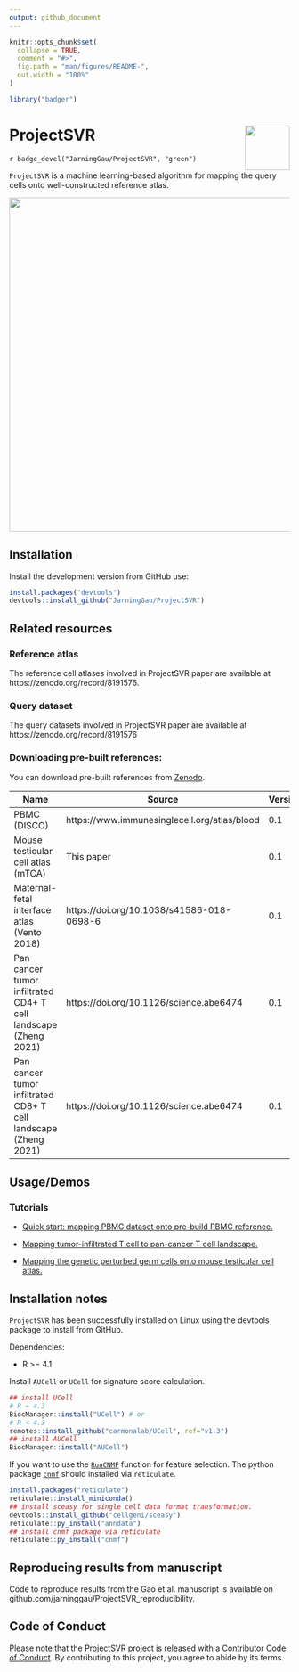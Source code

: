 ```yaml
---
output: github_document
---
```


```r
knitr::opts_chunk$set(
  collapse = TRUE,
  comment = "#>",
  fig.path = "man/figures/README-",
  out.width = "100%"
)
```


```r
library("badger")
```

# ProjectSVR <img src="man/figures/ProjectSVR-logo.png" align="right" width=80px/>

`r badge_devel("JarningGau/ProjectSVR", "green")`

`ProjectSVR` is a machine learning-based algorithm for mapping the query cells onto well-constructed reference atlas.

<img src="man/figures/ProjectSVR-workflow.png" width="600" />


## Installation

Install the development version from GitHub use:

```r
install.packages("devtools")
devtools::install_github("JarningGau/ProjectSVR")
```

## Related resources

### Reference atlas

The reference cell atlases involved in ProjectSVR paper are available at https://zenodo.org/record/8191576.

### Query dataset

The query datasets involved in ProjectSVR paper are available at https://zenodo.org/record/8191576

### Downloading pre-built references:

You can download pre-built references from [Zenodo](https://zenodo.org/record/8191559).


| Name                                                         | Source                                       | Version | Download                                                     |
| ------------------------------------------------------------ | -------------------------------------------- | ------- | ------------------------------------------------------------ |
| PBMC (DISCO)                                                 | https://www.immunesinglecell.org/atlas/blood | 0.1     | [download](https://zenodo.org/record/8191559/files/model.disco_pbmc.rds) |
| Mouse testicular cell atlas (mTCA)                           | This paper                                   | 0.1     | [download](https://zenodo.org/record/8191559/files/model.mTCA.rds) |
| Maternal-fetal interface atlas (Vento 2018)                  | https://doi.org/10.1038/s41586-018-0698-6    | 0.1     | [download](https://zenodo.org/record/8191559/files/model.Vento2018.MFI.rds) |
| Pan cancer tumor infiltrated CD4+ T cell landscape (Zheng 2021) | https://doi.org/10.1126/science.abe6474      | 0.1     | [download](https://zenodo.org/record/8191559/files/model.Zheng.CD4Tcell.rds) |
| Pan cancer tumor infiltrated CD8+ T cell landscape (Zheng 2021) | https://doi.org/10.1126/science.abe6474      | 0.1     | [download](https://zenodo.org/record/8191559/files/model.Zheng.CD8Tcell.rds) |


## Usage/Demos

### Tutorials

- [Quick start: mapping PBMC dataset onto pre-build PBMC reference.](https://jarninggau.github.io/ProjectSVR/articles/quick_start.html)

- [Mapping tumor-infiltrated T cell to pan-cancer T cell landscape.](https://jarninggau.github.io/ProjectSVR/articles/ICB_breast_cancer.html)

- [Mapping the genetic perturbed germ cells onto mouse testicular cell atlas.](https://jarninggau.github.io/ProjectSVR/articles/mTCA_perturbed_germ_cells.html)


## Installation notes

`ProjectSVR` has been successfully installed on Linux using the devtools package to install from GitHub.

Dependencies:

- R >= 4.1

Install `AUCell` or `UCell` for signature score calculation.
```r
## install UCell
# R = 4.3
BiocManager::install("UCell") # or
# R < 4.3
remotes::install_github("carmonalab/UCell", ref="v1.3")
## install AUCell
BiocManager::install("AUCell")
```

If you want to use the [`RunCNMF`](https://jarninggau.github.io/ProjectSVR/reference/RunCNMF.html) function for feature selection. The python package [`cnmf`](https://github.com/dylkot/cNMF) should installed via `reticulate`.

```r
install.packages("reticulate")
reticulate::install_miniconda()
## install sceasy for single cell data format transformation.
devtools::install_github("cellgeni/sceasy")
reticulate::py_install("anndata")
## install cnmf package via reticulate
reticulate::py_install("cnmf")
```

## Reproducing results from manuscript

Code to reproduce results from the Gao et al. manuscript is available on github.com/jarninggau/ProjectSVR_reproducibility.

## Code of Conduct
  
  Please note that the ProjectSVR project is released with a [Contributor Code of Conduct](https://contributor-covenant.org/version/2/1/CODE_OF_CONDUCT.html). By contributing to this project, you agree to abide by its terms.
